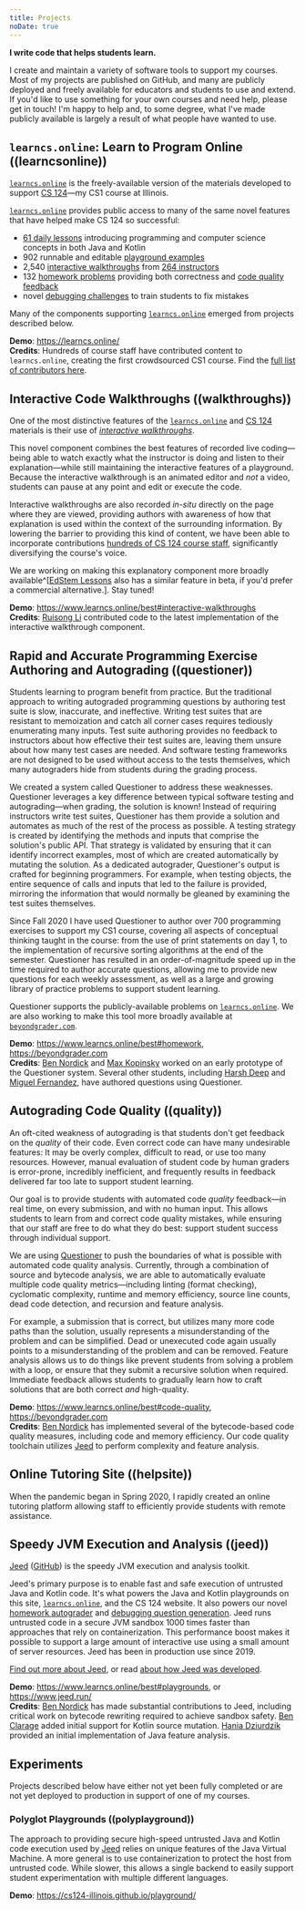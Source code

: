 ```yaml
---
title: Projects
noDate: true
---
```


<div className="lead">

**I write code that helps students learn.**

</div>

I create and maintain a variety of software tools to support my courses.
Most of my projects are published on GitHub, and many are publicly deployed and freely available for educators and students to use and extend.
If you'd like to use something for your own courses and need help, please get in touch!
I'm happy to help and, to some degree, what I've made publicly available is largely a result of what people have wanted to use.

## `learncs.online`: Learn to Program Online ((learncsonline))

[`learncs.online`](https://learncs.online) is the freely-available version of the materials developed to support [CS 124](https://www.cs124.org/)—my CS1 course at Illinois.

[`learncs.online`](https://learncs.online) provides public access to many of the same novel features that have helped make CS 124 so successful:

* [61 daily lessons](https://www.learncs.online/lessons) introducing programming and computer science concepts in both Java and Kotlin
* 902 runnable and editable [playground examples](https://www.learncs.online/best#playgrounds)
* 2,540 [interactive walkthroughs](https://www.learncs.online/best#interactive-walkthroughs) from [264 instructors](https://www.learncs.online/people)
* 132 [homework problems](https://www.learncs.online/best#homework) providing both correctness and [code quality feedback](https://www.learncs.online/best#code-quality)
* novel [debugging challenges](https://www.learncs.online/best#debugging-challenges) to train students to fix mistakes

Many of the components supporting [`learncs.online`](https://learncs.online/) emerged from projects described below.

**Demo**: https://learncs.online/  
**Credits**: Hundreds of course staff have contributed content to `learncs.online`, creating the first crowdsourced CS1 course. Find the [full list of contributors here](https://www.learncs.online/people).

## Interactive Code Walkthroughs ((walkthroughs))

One of the most distinctive features of the [`learncs.online`](https://learncs.online) and [CS 124](https://cs124.org) materials is their use of [_interactive walkthroughs_](https://www.learncs.online/best#interactive-walkthroughs).

This novel component combines the best features of recorded live coding—being able to watch exactly what the instructor is doing and listen to their explanation—while still maintaining the interactive features of a playground.
Because the interactive walkthrough is an animated editor and _not_ a video, students can pause at any point and edit or execute the code.

Interactive walkthroughs are also recorded _in-situ_ directly on the page where they are viewed, providing authors with awareness of how that explanation is used within the context of the surrounding information.
By lowering the barrier to providing this kind of content, we have been able to incorporate contributions [hundreds of CS 124 course staff](https://www.learncs.online/people), significantly diversifying the course's voice.

We are working on making this explanatory component more broadly available^[[EdStem Lessons](https://edstem.org/lessons) also has a similar feature in beta, if you'd prefer a commercial alternative.].
Stay tuned!

**Demo**: https://www.learncs.online/best#interactive-walkthroughs  
**Credits**: [Ruisong Li](https://www.ruisong.info/) contributed code to the latest implementation of the interactive walkthrough component.

## Rapid and Accurate Programming Exercise Authoring and Autograding ((questioner))

Students learning to program benefit from practice.
But the traditional approach to writing autograded programming questions by authoring test suite is slow, inaccurate, and ineffective.
Writing test suites that are resistant to memoization and catch all corner cases requires tediously enumerating many inputs.
Test suite authoring provides no feedback to instructors about how effective their test suites are, leaving them unsure about how many test cases are needed.
And software testing frameworks are not designed to be used without access to the tests themselves, which many autograders hide from students during the grading process.

We created a system called Questioner to address these weaknesses.
Questioner leverages a key difference between typical software testing and autograding—when grading, the solution is known!
Instead of requiring instructors write test suites, Questioner has them provide a solution and automates as much of the rest of the process as possible.
A testing strategy is created by identifying the methods and inputs that comprise the solution's public API.
That strategy is validated by ensuring that it can identify incorrect examples, most of which are created automatically by mutating the solution.
As a dedicated autograder, Questioner's output is crafted for beginning programmers.
For example, when testing objects, the entire sequence of calls and inputs that led to the failure is provided, mirroring the information that would normally be gleaned by examining the test suites themselves.

Since Fall 2020 I have used Questioner to author over 700 programming exercises to support my CS1 course, covering all aspects of conceptual thinking taught in the course: from the use of print statements on day 1, to the implementation of recursive sorting algorithms at the end of the semester.
Questioner has resulted in an order-of-magnitude speed up in the time required to author accurate questions, allowing me to provide new questions for each weekly assessment, as well as a large and growing library of practice problems to support student learning.

Questioner supports the publicly-available problems on [`learncs.online`](https://learncs.online/practice).
We are also working to make this tool more broadly available at [`beyondgrader.com`](https://www.beyondgrader.com/).

**Demo**: https://www.learncs.online/best#homework, https://beyondgrader.com  
**Credits**: [Ben Nordick](https://github.com/Fleex255) and [Max Kopinsky](https://www.linkedin.com/in/max-kopinsky-2bbb5719b) worked on an early prototype of the Questioner system.
Several other students, including [Harsh Deep](https://github.com/harsh183) and [Miguel Fernandez](https://www.linkedin.com/in/migujorg), have authored questions using Questioner.

## Autograding Code Quality ((quality))

An oft-cited weakness of autograding is that students don't get feedback on the _quality_ of their code.
Even correct code can have many undesirable features: It may be overly complex, difficult to read, or use too many resources.
However, manual evaluation of student code by human graders is error-prone, incredibly inefficient, and frequently results in feedback delivered far too late to support student learning.

Our goal is to provide students with automated code _quality_ feedback—in real time, on every submission, and with no human input.
This allows students to learn from and correct code quality mistakes, while ensuring that our staff are free to do what they do best: support student success through individual support.

We are using [Questioner](#questioner) to push the boundaries of what is possible with automated code quality analysis.
Currently, through a combination of source and bytecode analysis, we are able to automatically evaluate multiple code quality metrics—including linting (format checking), cyclomatic complexity, runtime and memory efficiency, source line counts, dead code detection, and recursion and feature analysis.

For example, a submission that is correct, but utilizes many more code paths than the solution, usually represents a misunderstanding of the problem and can be simplified.
Dead or unexecuted code again usually points to a misunderstanding of the problem and can be removed.
Feature analysis allows us to do things like prevent students from solving a problem with a loop, or ensure that they submit a recursive solution when required.
Immediate feedback allows students to gradually learn how to craft solutions that are both correct _and_ high-quality.

**Demo**: https://www.learncs.online/best#code-quality, https://beyondgrader.com    
**Credits**: [Ben Nordick](https://github.com/Fleex255) has implemented several of the bytecode-based code quality measures, including code and memory efficiency.
Our code quality toolchain utilizes [Jeed](#jeed) to perform complexity and feature analysis.

## Online Tutoring Site ((helpsite))

When the pandemic began in Spring 2020, I rapidly created an online tutoring platform allowing staff to efficiently provide students with remote assistance.


## Speedy JVM Execution and Analysis ((jeed))

[Jeed](https://jeed.run) ([GitHub](https://github.com/cs124-illinois/jeed)) is the speedy JVM execution and analysis toolkit.

Jeed's primary purpose is to enable fast and safe execution of untrusted Java and Kotlin code.
It's what powers the Java and Kotlin playgrounds on this site, [`learncs.online`](https://www.learncs.online/best#playgrounds), and the CS 124 website.
It also powers our novel [homework autograder](https://www.learncs.online/best#homework) and [debugging question generation](https://www.learncs.online/best#debugging-challenges).
Jeed runs untrusted code in a secure JVM sandbox 1000 times faster than approaches that rely on containerization.
This performance boost makes it possible to support a large amount of interactive use using a small amount of server resources.
Jeed has been in production use since 2019.

[Find out more about Jeed](https://www.jeed.run/about), or read [about how Jeed was developed](/essays/2022-06-17-the-need-for-jeed).

**Demo**: https://www.learncs.online/best#playgrounds, or https://www.jeed.run/  
**Credits**: [Ben Nordick](https://github.com/Fleex255) has made substantial contributions to Jeed, including critical work on bytecode rewriting required to achieve sandbox safety.
[Ben Clarage](https://www.linkedin.com/in/ben-clarage-856820202/) added initial support for Kotlin source mutation.
[Hania Dziurdzik](https://www.mymozaic.com/hdziurdzik) provided an initial implementation of Java feature analysis.

## Experiments

Projects described below have either not yet been fully completed or are not yet deployed to production in support of one of my courses.

### Polyglot Playgrounds ((polyplayground))

The approach to providing secure high-speed untrusted Java and Kotlin code execution used by [Jeed](#jeed) relies on unique features of the Java Virtual Machine.
A more general is to use containerization to protect the host from untrusted code.
While slower, this allows a single backend to easily support student experimentation with multiple different languages.

**Demo**: https://cs124-illinois.github.io/playground/